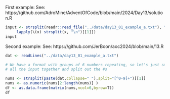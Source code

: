 First example: See: https://github.com/AdroMine/AdventOfCode/blob/main/2024/Day13/solution.R
 
```r
input <- strsplit(readr::read_file("../data/day13_01_example_a.txt"), "\n\n")[[1]] |> 
     lapply(\(x) strsplit(x, "\n")[[1]])
input
```

Second example: See: https://github.com/JerBoon/aoc2024/blob/main/13.R
 
```r
dat <- readLines("../data/day13_01_example_a.txt")

# We have a format with groups of 6 numbers repeating, so let's just smudge
# all the input together and split out the #s

nums <- strsplit(paste(dat,collapse=" "),split="[^0-9]+")[[1]]
nums <- as.numeric(nums[2:length(nums)] )
df <- as.data.frame(matrix(nums,ncol=6,byrow=T))
df
```



